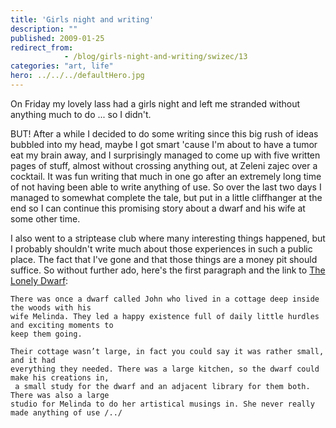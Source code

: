 ```yaml
---
title: 'Girls night and writing'
description: ""
published: 2009-01-25
redirect_from: 
            - /blog/girls-night-and-writing/swizec/13
categories: "art, life"
hero: ../../../defaultHero.jpg
---
```

On Friday my lovely lass had a girls night and left me stranded without anything much to do ... so I didn&#x27;t.

BUT! After a while I decided to do some writing since this big rush of ideas bubbled into my head, maybe I got smart &#x27;cause I&#x27;m about to have a tumor eat my brain away, and I surprisingly managed to come up with five written pages of stuff, almost without crossing anything out, at Zeleni zajec over a cocktail. It was fun writing that much in one go after an extremely long time of not having been able to write anything of use. So over the last two days I managed to somewhat complete the tale, but put in a little cliffhanger at the end so I can continue this promising story about a dwarf and his wife at some other time.

I also went to a striptease club where many interesting things happened, but I probably shouldn&#x27;t write much about those experiences in such a public place. The fact that I&#x27;ve gone and that those things are a money pit should suffice. So without further ado, here&#x27;s the first paragraph and the link to [The Lonely Dwarf](http://3pike.org/tales/The_lonely_dwarf.rtf):

```
There was once a dwarf called John who lived in a cottage deep inside the woods with his 
wife Melinda. They led a happy existence full of daily little hurdles and exciting moments to
keep them going.

Their cottage wasn’t large, in fact you could say it was rather small, and it had 
everything they needed. There was a large kitchen, so the dwarf could make his creations in,
 a small study for the dwarf and an adjacent library for them both. There was also a large 
studio for Melinda to do her artistical musings in. She never really made anything of use /../
```